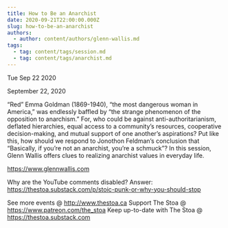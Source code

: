 ```yaml
---
title: How to Be an Anarchist
date: 2020-09-21T22:00:00.000Z
slug: how-to-be-an-anarchist
authors:
  - author: content/authors/glenn-wallis.md
tags:
  - tag: content/tags/session.md
  - tag: content/tags/anarchist.md
---
```






Tue Sep 22 2020

September 22, 2020

“Red” Emma Goldman (1869-1940), “the most dangerous woman in America,” was endlessly baffled by “the strange phenomenon of the opposition to anarchism.” For, who could be against anti-authoritarianism, deflated hierarchies, equal access to a community’s resources, cooperative decision-making, and mutual support of one another’s aspirations? Put like this, how should we respond to Jonothon Feldman’s conclusion that “Basically, if you’re not an anarchist, you’re a schmuck”? In this session, Glenn Wallis offers clues to realizing anarchist values in everyday life.

https://www.glennwallis.com

Why are the YouTube comments disabled? Answer: https://thestoa.substack.com/p/stoic-punk-or-why-you-should-stop

See more events @ http://www.thestoa.ca
Support The Stoa @ https://www.patreon.com/the_stoa
Keep up-to-date with The Stoa @ https://thestoa.substack.com


